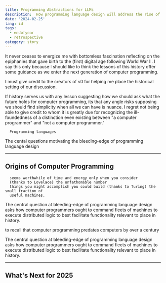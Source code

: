 ```yaml
---
title: Programming Abstractions for LLMs
description:  How programming language design will address the rise of indie developers, the limitations of large language models, and the vulnerabilities of front-end cloud. 
date: '2024-02-25'
lang: id
tags:
  - endofyear
  - retrospective
category: story
---
```



It never ceases to energize me with bottomless fascination reflecting on the epiphanies that gave birth to 
the (first) digital age following World War II. I say this only because I should like to think the lessons 
of this history offer some guidance as we enter the next generation of computer programming.

I must give credit to the creators of v0 for helping me place the historical setting of our discussion.

If history serves us with any lesson suggesting how we should ask what the future holds for computer 
programming, its that any angle risks supposing we should find simplicity 
when all we can have is nuance. I regret not being able to give credit to whom it is greatly due for recognizing the ill-foundedness of a distinction even existing between
"a computer programmer" and "not a computer programmer." 









      

      Programming languages 










The cental questions motivating the bleeding-edge of 
programming language design

---

## Origins of Computer Programming

 

      seems worthwhile of time and energy only when you consider 
      (thanks to Lovelace) the unfathomable number 
      things you might accomplish you could build (thanks to Turing) the small fraction of
      useful machines. 


The central question at bleeding-edge of programming language design asks how computer 
      programmers ought to command fleets of machines to execute distributed logic to best 
      facilitate functionality relevant to place in history. 


to recall that computer programming predates computers by over a century

The central question at bleeding-edge of programming language design asks how computer 
      programmers ought to command fleets of machines to execute distributed logic to best 
      facilitate functionality relevant to place in history. 


---

## What's Next for 2025

